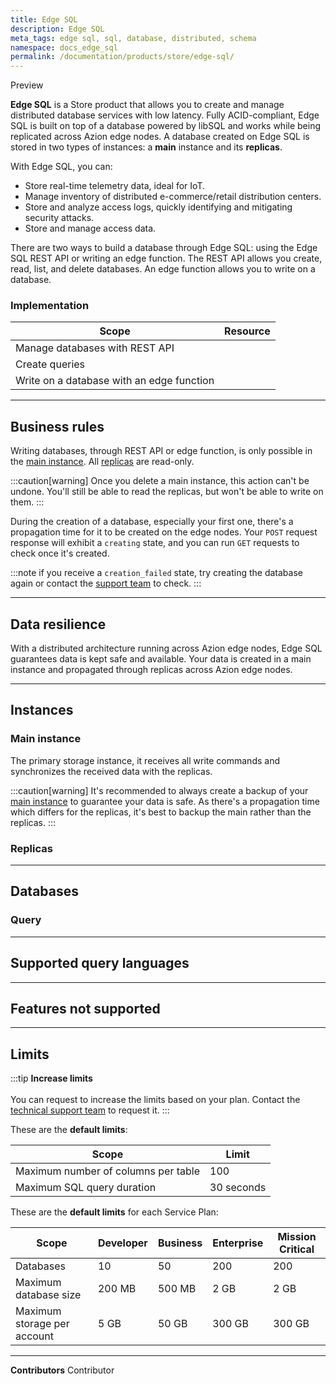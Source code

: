 ```yaml
---
title: Edge SQL
description: Edge SQL
meta_tags: edge sql, sql, database, distributed, schema
namespace: docs_edge_sql
permalink: /documentation/products/store/edge-sql/
---
```



<Badge variant="accent">
  Preview
</Badge>

**Edge SQL** is a Store product that allows you to create and manage distributed database services with low latency. Fully ACID-compliant, Edge SQL is built on top of a database powered by libSQL and works while being replicated across Azion edge nodes. A database created on Edge SQL is stored in two types of instances: a **main** instance and its **replicas**.

With Edge SQL, you can:

- Store real-time telemetry data, ideal for IoT.
- Manage inventory of distributed e-commerce/retail distribution centers.
- Store and analyze access logs, quickly identifying and mitigating security attacks.
- Store and manage access data.

There are two ways to build a database through Edge SQL: using the Edge SQL REST API or writing an edge function. The REST API allows you create, read, list, and delete databases. An edge function allows you to write on a database.

### Implementation

| Scope | Resource |
| ----- | -------- |
| Manage databases with REST API | []() |
| Create queries | []() |
| Write on a database with an edge function | []() |

---

## Business rules

Writing databases, through REST API or edge function, is only possible in the [main instance](#main-instance). All [replicas](#replicas) are read-only.

:::caution[warning]
Once you delete a main instance, this action can't be undone. You'll still be able to read the replicas, but won't be able to write on them.
:::

During the creation of a database, especially your first one, there's a propagation time for it to be created on the edge nodes. Your `POST` request response will exhibit a `creating` state, and you can run `GET` requests to check once it's created.

:::note
if you receive a `creation_failed` state, try creating the database again or contact the [support team](/en/documentation/services/support/#service-channels) to check.
:::

---

## Data resilience

With a distributed architecture running across Azion edge nodes, Edge SQL guarantees data is kept safe and available. Your data is created in a main instance and propagated through replicas across Azion edge nodes.

---

## Instances

### Main instance

The primary storage instance, it receives all write commands and synchronizes the received data with the replicas.

:::caution[warning]
It's recommended to always create a backup of your [main instance](#main-instance) to guarantee your data is safe. As there's a propagation time which differs for the replicas, it's best to backup the main rather than the replicas.
:::

### Replicas



---

## Databases



### Query



---

## Supported query languages



---

## Features not supported



---

## Limits

:::tip
**Increase limits** <br></br>
You can request to increase the limits based on your plan. Contact the [technical support team](/en/documentation/services/support/) to request it.
:::

These are the **default limits**:

| Scope | Limit | 
| ----- | ----- | 
| Maximum number of columns per table | 100 |
| Maximum SQL query duration | 30 seconds |

These are the **default limits** for each Service Plan:

| Scope | Developer | Business | Enterprise | Mission Critical |
| ----- | --------- | -------- | ---------- | ---------------- |
| Databases | 10 | 50 | 200 | 200 |
| Maximum database size | 200 MB | 500 MB | 2 GB | 2 GB |
| Maximum storage per account | 5 GB | 50 GB | 300 GB | 300 GB |



---


**Contributors** <ContributorList>Contributor</ContributorList>